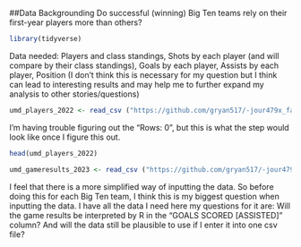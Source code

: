 ##Data Backgrounding 
Do successful (winning) Big Ten teams rely on their first-year players more than others? 

```r
library(tidyverse)
```

Data needed: Players and class standings, Shots by each player (and will compare by their class standings), Goals by each player, Assists by each player, Position (I don't think this is necessary for my question but I think can lead to interesting results and may help me to further expand my analysis to other stories/questions)

```r
umd_players_2022 <- read_csv ("https://github.com/gryan517/-jour479x_fall_2023/blob/main/data/umd_2022_player_stats.csv")
```

I'm having trouble figuring out the "Rows: 0", but this is what the step would look like once I figure this out.

```r
head(umd_players_2022)
```

```r
umd_gameresults_2023 <- read_csv ("https://github.com/gryan517/-jour479x_fall_2023/blob/7cb7b8612eb310502f086ea26d3032c20871c854/data/umd_2022_gameresults.csv")
```
I feel that there is a more simplified way of inputting the data. So before doing this for each Big Ten team, I think this is my biggest question when inputting the data. I have all the data I need here my questions for it are: Will the game results be interpreted by R in the "GOALS SCORED [ASSISTED]" column? And will the data still be plausible to use if I enter it into one csv file?
